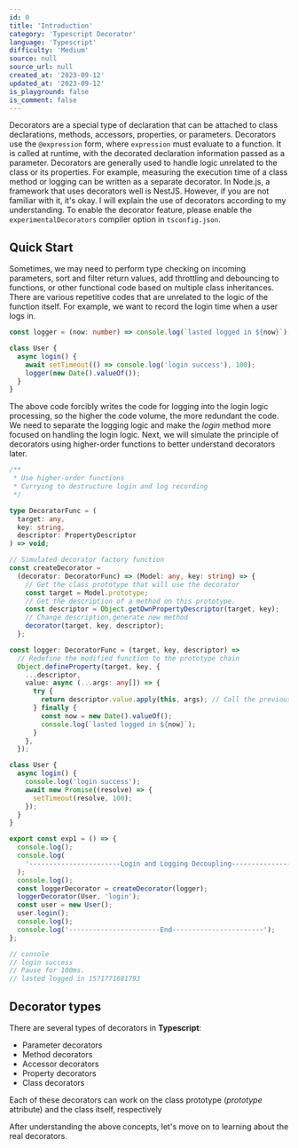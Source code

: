 ```yaml
---
id: 0
title: 'Introduction'
category: 'Typescript Decorator'
language: 'Typescript'
difficulty: 'Medium'
source: null
source_url: null
created_at: '2023-09-12'
updated_at: '2023-09-12'
is_playground: false
is_comment: false
---
```


Decorators are a special type of declaration that can be attached to class declarations, methods, accessors, properties, or parameters. Decorators use the `@expression` form, where `expression` must evaluate to a function. It is called at runtime, with the decorated declaration information passed as a parameter. Decorators are generally used to handle logic unrelated to the class or its properties. For example, measuring the execution time of a class method or logging can be written as a separate decorator. In Node.js, a framework that uses decorators well is NestJS. However, if you are not familiar with it, it's okay. I will explain the use of decorators according to my understanding. To enable the decorator feature, please enable the `experimentalDecorators` compiler option in `tsconfig.json`.

## Quick Start

Sometimes, we may need to perform type checking on incoming parameters, sort and filter return values, add throttling and debouncing to functions, or other functional code based on multiple class inheritances. There are various repetitive codes that are unrelated to the logic of the function itself. For example, we want to record the login time when a user logs in.

```typescript
const logger = (now: number) => console.log(`lasted logged in ${now}`);

class User {
  async login() {
    await setTimeout(() => console.log('login success'), 100);
    logger(new Date().valueOf());
  }
}
```

The above code forcibly writes the code for logging into the login logic processing, so the higher the code volume, the more redundant the code. We need to separate the logging logic and make the _login_ method more focused on handling the login logic. Next, we will simulate the principle of decorators using higher-order functions to better understand decorators later.

```typescript
/**
 * Use higher-order functions
 * Currying to destructure login and log recording
 */

type DecoratorFunc = (
  target: any,
  key: string,
  descriptor: PropertyDescriptor
) => void;

// Simulated decorator factory function
const createDecorator =
  (decorator: DecoratorFunc) => (Model: any, key: string) => {
    // Get the class prototype that will use the decorator
    const target = Model.prototype;
    // Get the description of a method on this prototype.
    const descriptor = Object.getOwnPropertyDescriptor(target, key);
    // Change description,generate new method
    decorator(target, key, descriptor);
  };

const logger: DecoratorFunc = (target, key, descriptor) =>
  // Redefine the modified function to the prototype chain
  Object.defineProperty(target, key, {
    ...descriptor,
    value: async (...args: any[]) => {
      try {
        return descriptor.value.apply(this, args); // Call the previous function.
      } finally {
        const now = new Date().valueOf();
        console.log(`lasted logged in ${now}`);
      }
    },
  });

class User {
  async login() {
    console.log('login success');
    await new Promise((resolve) => {
      setTimeout(resolve, 100);
    });
  }
}

export const exp1 = () => {
  console.log();
  console.log(
    '-----------------------Login and Logging Decoupling-----------------------'
  );
  console.log();
  const loggerDecorator = createDecorator(logger);
  loggerDecorator(User, 'login');
  const user = new User();
  user.login();
  console.log();
  console.log('-----------------------End-----------------------');
};

// console
// login success
// Pause for 100ms.
// lasted logged in 1571771681793
```

## Decorator types

There are several types of decorators in <b>Typescript</b>:
- Parameter decorators
- Method decorators
- Accessor decorators
- Property decorators
- Class decorators

Each of these decorators can work on the class prototype (_prototype_ attribute) and the class itself, respectively

After understanding the above concepts, let's move on to learning about the real decorators.
